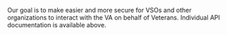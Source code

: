 Our goal is to make easier and more secure for VSOs and other organizations to interact with the VA on behalf of Veterans. Individual API documentation is available above.